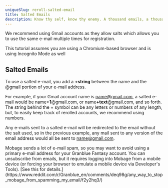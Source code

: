 ```yaml
---
uniqueSlug: reroll-salted-email
title: Salted Emails
description: Know thy self, know thy enemy. A thousand emails, a thousand rerolls
---
```


We recommend using Gmail accounts as they allow salts which allows you to use the same e-mail multiple times for registration.

This tutorial assumes you are using a Chromium-based browser and is using Incognito Mode as well

## Salted Emails

To use a salted e-mail, you add a <span className="text-red-600">**+string**</span> between the name and the @gmail portion of your e-mail address.

For example, if your Gmail account name is name@gmail.com, a salted e-mail would be name<span className="text-red-600">**+1**</span>@gmail.com, or
name<span className="text-red-600">**+text**</span>@gmail.com, and so forth. The string behind the + symbol can be any letters or numbers of any length,
but, to easily keep track of rerolled accounts, we recommend using numbers.

Any e-mails sent to a salted e-mail will be redirected to the email without the salt used, so in the previous example,
any mail sent to any version of the email address would all be sent to name@gmail.com.

<Callout type="warning">
    Mobage sends a lot of e-mail spam, so you may want to
    avoid using a primary e-mail address for your Granblue
    Fantasy account. You can unsubscribe from emails, but it
    requires logging into Mobage from a mobile device (or
    forcing your browser to emulate a mobile device via
    Developer's Tools). [See this for
    details.](https://www.reddit.com/r/Granblue_en/comments/deq98g/any_way_to_stop_mobage_from_spamming_my_email/f2y2hq3/)
</Callout>
